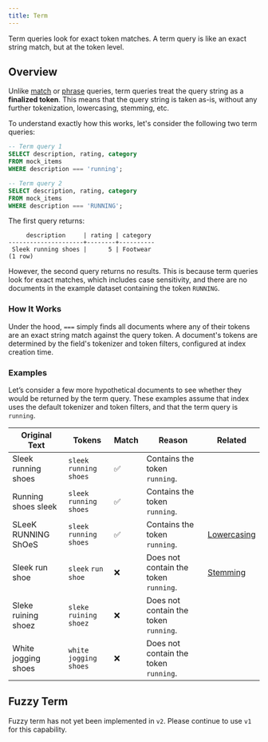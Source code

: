 ```yaml
---
title: Term
---
```


Term queries look for exact token matches. A term query is like an exact string match, but at the
token level.

## Overview

Unlike [match](/documentation/full-text/match) or [phrase](/documentation/full-text/phrase) queries, term queries treat the query
string as a **finalized token**. This means that the query string is taken as-is, without any further tokenization, lowercasing,
stemming, etc.

To understand exactly how this works, let's consider the following two term queries:

```sql
-- Term query 1
SELECT description, rating, category
FROM mock_items
WHERE description === 'running';

-- Term query 2
SELECT description, rating, category
FROM mock_items
WHERE description === 'RUNNING';
```

The first query returns:

```csv
     description     | rating | category
---------------------+--------+----------
 Sleek running shoes |      5 | Footwear
(1 row)
```

However, the second query returns no results. This is because term queries look for exact matches, which includes
case sensitivity, and there are no documents in the example dataset containing the token `RUNNING`.

### How It Works

Under the hood, `===` simply finds all documents where any of their tokens are an exact string match against the query token.
A document's tokens are determined by the field's tokenizer and token filters, configured at index creation time.

### Examples

Let’s consider a few more hypothetical documents to see whether they would be returned by the term query.
These examples assume that index uses the default tokenizer and token filters, and that the term query is
`running`.

| Original Text       | Tokens                    | Match | Reason                                | Related                                    |
| ------------------- | ------------------------- | ----- | ------------------------------------- | ------------------------------------------ |
| Sleek running shoes | `sleek` `running` `shoes` | ✅    | Contains the token `running`.         |
| Running shoes sleek | `sleek` `running` `shoes` | ✅    | Contains the token `running`.         |
| SLeeK RUNNING ShOeS | `sleek` `running` `shoes` | ✅    | Contains the token `running`.         | [Lowercasing](/documentation/v2/indexing)  |
| Sleek run shoe      | `sleek` `run` `shoe`      | ❌    | Does not contain the token `running`. | [Stemming](<(/documentation/v2/indexing)>) |
| Sleke ruining shoez | `sleke` `ruining` `shoez` | ❌    | Does not contain the token `running`. |
| White jogging shoes | `white` `jogging` `shoes` | ❌    | Does not contain the token `running`. |

## Fuzzy Term

Fuzzy term has not yet been implemented in `v2`. Please continue to use `v1` for this capability.
